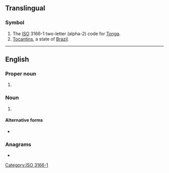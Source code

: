 {{also|Appendix:Variations of "to"}}
==Translingual==

===Symbol===
{{head|mul|symbol}}

# The [[ISO]] 3166-1 two-letter (alpha-2) code for [[Tonga]].
# [[Tocantins]], a state of [[Brazil]].

[[Category:ISO 3166-1]]

----

==English==

===Proper noun===
{{en-proper noun}}

# {{lb|en|informal}} {{abbreviation of|Toronto|lang=en}}

===Noun===
{{en-noun}}

# {{lb|en|sports}} {{initialism of|time-out|lang=en}}

====Alternative forms====
* {{l|en|T.O.}}

===Anagrams===
* {{anagrams|en|a=ot|OT|ot-}}
